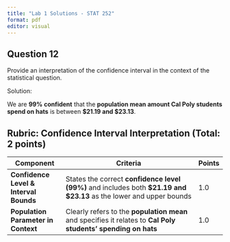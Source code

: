```yaml
---
title: "Lab 1 Solutions - STAT 252"
format: pdf
editor: visual
---
```




## Question 12

Provide an interpretation of the confidence interval in the context of the statistical question.

Solution: 


We are **99% confident** that the **population mean amount Cal Poly students spend on hats** is between **$21.19 and $23.13**. 


## **Rubric: Confidence Interval Interpretation (Total: 2 points)**

| **Component**                               | **Criteria**                                                                                                      | **Points** |
|---------------------------------------------|-------------------------------------------------------------------------------------------------------------------|------------|
| **Confidence Level & Interval Bounds**      | States the correct **confidence level (99%)** and includes both **$21.19 and $23.13** as the lower and upper bounds | 1.0        |
| **Population Parameter in Context**          | Clearly refers to the **population mean** and specifies it relates to **Cal Poly students' spending on hats**      | 1.0        |

